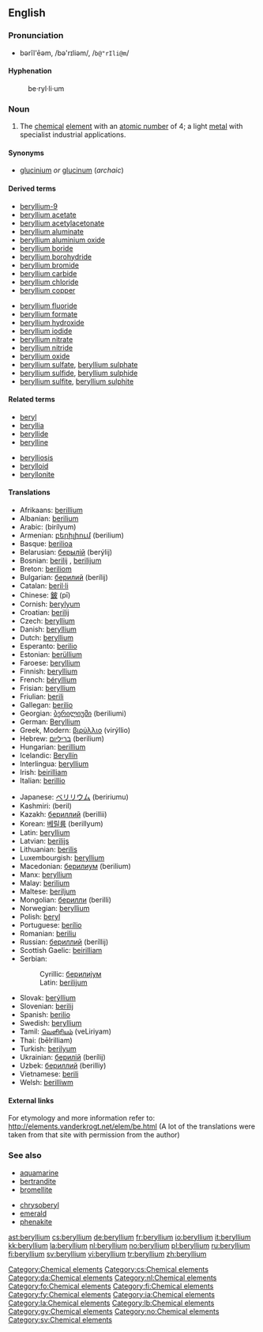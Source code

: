 {{see|Beryllium}}
==English==
{{elements|Be|lithium|Li|boron|B}}
===Pronunciation===
*bərĭl'ēəm, /bə'rɪliəm/, /<tt>b@"rIli@m</tt>/

====Hyphenation====
:be&middot;ryl&middot;li&middot;um

=== Noun ===
{{en-noun|-}}
{{wikipedia}}

# The [[chemical]] [[element]] with an [[atomic number]] of 4; a light [[metal]] with specialist industrial applications.

====Synonyms====
*[[glucinium]] ''or'' [[glucinum]] (''archaic'')

====Derived terms====
{{top2}}
*[[beryllium-9]]
*[[beryllium acetate]]
*[[beryllium acetylacetonate]]
*[[beryllium aluminate]]
*[[beryllium aluminium oxide]]
*[[beryllium boride]]
*[[beryllium borohydride]]
*[[beryllium bromide]]
*[[beryllium carbide]]
*[[beryllium chloride]]
*[[beryllium copper]]
{{mid2}}
*[[beryllium fluoride]]
*[[beryllium formate]]
*[[beryllium hydroxide]]
*[[beryllium iodide]]
*[[beryllium nitrate]]
*[[beryllium nitride]]
*[[beryllium oxide]]
*[[beryllium sulfate]], [[beryllium sulphate]]
*[[beryllium sulfide]], [[beryllium sulphide]]
*[[beryllium sulfite]], [[beryllium sulphite]]
{{bottom}}

====Related terms====
{{top2}}
*[[beryl]]
*[[beryllia]]
*[[beryllide]]
*[[berylline]]
{{mid2}}
*[[berylliosis]]
*[[berylloid]]
*[[beryllonite]]
{{bottom}}

====Translations====
{{top}}
*Afrikaans: [[berillium]]
*Albanian: [[berilium]]
*Arabic: {{ARchar|[[بيريليوم]]}} (birílyum) {{m}}
*Armenian: [[բերիլիում]] (berilium)
*Basque: [[berilioa]]
*Belarusian: [[берылiй]] (berýlij) {{m}}
*Bosnian: [[berilij#Bosnian|berilij]] {{m}}, [[berilijum#Bosnian|berilijum]] {{m}}
*Breton: [[beriliom]]
*Bulgarian: [[берилий]] (berílij) {{m}}
*Catalan: [[beril·li]] {{m}}
*Chinese: [[鈹]] (pī)
*Cornish: [[berylyum]]
*Croatian: [[berilij#Croatian|berilij]] {{m}}
*Czech: [[#Czech|beryllium]]
*Danish: [[#Danish|beryllium]]
*Dutch: [[#Dutch|beryllium]] {{n}}
*Esperanto: [[berilio]]
*Estonian: [[berüllium]]
*Faroese: [[#Faroese|beryllium]]
*Finnish: [[#Finnish|beryllium]]
*French: [[béryllium]] {{m}}
*Frisian: [[#Frisian|beryllium]]
*Friulian: [[berili]]
*Gallegan: [[berilio]]
*Georgian: [[ბერილიუმი]] (beriliumi)
*German: [[Beryllium]] {{n}}
*Greek, Modern: [[βιρύλλιο]] (virýllio) {{n}}
*Hebrew: [[בריליום]] (berilium)
*Hungarian: [[berillium]]
*Icelandic: [[Beryllín]]
*Interlingua: [[#Interlingua|beryllium]]
*Irish: [[beirilliam]]
*Italian: [[berillio]] {{m}}
{{mid}}
*Japanese: [[ベリリウム]] (beririumu)
*Kashmiri: (beril)
*Kazakh: [[бериллий]] (berillii)
*Korean: [[베릴륨]] (berillyum)
*Latin: [[#Latin|beryllium]]
*Latvian: [[berilijs]]
*Lithuanian: [[berilis]]
*Luxembourgish: [[#Luxembourgish|beryllium]]
*Macedonian: [[берилиум]] (berilium)
*Manx: [[#Manx|beryllium]]
*Malay: [[berilium]]
*Maltese: [[beriljum]]
*Mongolian: [[берилли]] (berilli)
*Norwegian: [[#Norwegian|beryllium]]
*Polish: [[beryl]] {{m}}
*Portuguese: [[berílio]] {{m}}
*Romanian: [[beriliu]] {{n}}
*Russian: [[бериллий]] (beríllij) {{m}}
*Scottish Gaelic: [[beirilliam]]
*Serbian:
*:Cyrillic: [[берилијум#Serbian|берилиjум]] {{m}}
*:Latin: [[berilijum#Serbian|berilijum]] {{m}}
*Slovak: [[berýllium]]
*Slovenian: [[berilij]]
*Spanish: [[berilio]] {{m}}
*Swedish: [[#Swedish|beryllium]]
*Tamil: [[வெளிரியம்]] (veLiriyam)
*Thai: {{THchar|[[เบริลเลียม]]}} (bēlrilliam)
*Turkish: [[berilyum]]
*Ukrainian: [[берилiй]] (berílij) {{m}}
*Uzbek: [[бериллий]] (berilliy)
*Vietnamese: [[berili]]
*Welsh: [[berilliwm]]
{{bottom}}

====External links====
For etymology and more information refer to: http://elements.vanderkrogt.net/elem/be.html
(A lot of the translations were taken from that site with permission from the author)

[[Category:Chemical elements]]

===See also===
{{top2}}
*[[aquamarine]]
*[[bertrandite]]
*[[bromellite]]
{{mid2}}
*[[chrysoberyl]]
*[[emerald]]
*[[phenakite]]
{{bottom}}

<!-- Categories for languages without entry in this article -->
[[Category:cs:Chemical elements]]
[[Category:da:Chemical elements]]
[[Category:nl:Chemical elements]]
[[Category:fo:Chemical elements]]
[[Category:fi:Chemical elements]]
[[Category:fy:Chemical elements]]
[[Category:ia:Chemical elements]]
[[Category:la:Chemical elements]]
[[Category:lb:Chemical elements]]
[[Category:gv:Chemical elements]]
[[Category:no:Chemical elements]]
[[Category:sv:Chemical elements]]

[[ast:beryllium]]
[[cs:beryllium]]
[[de:beryllium]]
[[fr:beryllium]]
[[io:beryllium]]
[[it:beryllium]]
[[kk:beryllium]]
[[la:beryllium]]
[[nl:beryllium]]
[[no:beryllium]]
[[pl:beryllium]]
[[ru:beryllium]]
[[fi:beryllium]]
[[sv:beryllium]]
[[vi:beryllium]]
[[tr:beryllium]]
[[zh:beryllium]]